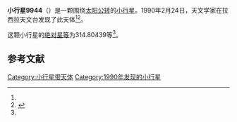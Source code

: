{{Infobox planet
| bgcolour = #FFFFC0
| name = 9944
| symbol = 
| image = 
| caption = 
| discovery = yes
| discovery_ref = 
| discoverer = {{link-en|亨利·德波鸿诺|Henri Debehogne}}
| discovery_site = [[拉西拉天文台|拉西拉天文台]] 
| discovered = 1990年2月24日
| designations = yes
| mp_name = 
| named_after = 
| alt_names = 1990 DA3/ 1993 VD8 / 1995 FT6
| mp_category = [[主带小行星|主带小行星]]
| orbit_ref = <ref name="a">[http://ssd.jpl.nasa.gov/sbdb.cgi?sstr=9944 9944] {{Wayback|url=http://ssd.jpl.nasa.gov/sbdb.cgi?sstr=9944 |date=20210717072032 }}，小行星數據庫瀏覽器（JPL Small-Body Database Browser）－[[美国国家航空航天局|美国国家航空航天局]]喷气推进实验室</ref>
| epoch = 2456400.5 (2013年4月18日更新)
| aphelion = {{convert|2.9781227|AU|km|3|abbr=on|lk=out}}
| perihelion = {{convert|2.6955007|AU|km|3|abbr=on}}
| semimajor = {{convert|2.8368117|AU|km|3|abbr=on}}
| eccentricity = 0.0498133
| period = 1745.195876 [[日|日]]<br />4.78[[儒略年|儒略年]]
| avg_speed = 
| inclination = 3.16298
| asc_node = 116.96669
| mean_anomaly = 
| arg_peri = 314.80439
| satellites = 
| physical_characteristics = yes
| dimensions = 
| mass = 
| density = 
| surface_grav = 
| escape_velocity = 
| sidereal_day = 
| axial_tilt = 
| pole_ecliptic_lat = 
| pole_ecliptic_lon = 
| albedo = 
| temperatures= 
| temp_name1 = 
| mean_temp_1 = 
| max_temp_1 = 
| temp_name2 = 
| max_temp_2 = 
| spectral_type = 
| abs_magnitude = 314.80439
}}

'''小行星9944'''（{{lang-en|9944}}）是一颗围绕[[太阳|太阳]][[公转|公转]]的[[小行星|小行星]]。1990年2月24日，天文学家{{link-en|亨利·德波鸿诺|Henri Debehogne}}在拉西拉天文台发现了此天体<ref name="a" /><ref>{{cite news|title=小行星列表|url=http://cfa-www.harvard.edu/iau/lists/NumberedMPs.txt|accessdate=2013-07-08|newspaper=哈佛大学|archive-date=2008-05-17|archive-url=https://web.archive.org/web/20080517010638/http://cfa-www.harvard.edu/iau/lists/NumberedMPs.txt|dead-url=no}}</ref>。

这颗小行星的[[绝对星等|绝对星等]]为314.80439等<ref name="a" />。

==参考文献==
{{reflist}}
{{Minor Planet Number|[[小行星9943|小行星9943]]|[[小行星9945|小行星9945]]}}

{{小天体}}

[[Category:小行星带天体|Category:小行星带天体]]
[[Category:1990年发现的小行星|Category:1990年发现的小行星]]

{{asteroid-stub}}